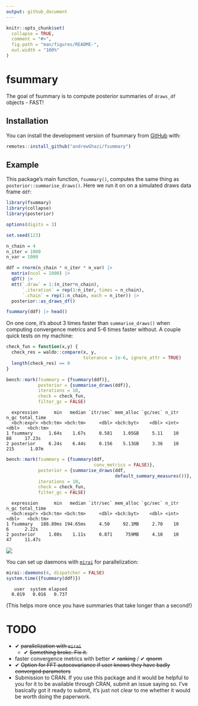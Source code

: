 ```yaml
---
output: github_document
---
```


<!-- README.md is generated from README.Rmd. Please edit that file -->

```r
knitr::opts_chunk$set(
  collapse = TRUE,
  comment = "#>",
  fig.path = "man/figures/README-",
  out.width = "100%"
)
```

# fsummary

<!-- badges: start -->
<!-- badges: end -->

The goal of fsummary is to compute posterior summaries of `draws_df` objects - FAST!

## Installation

You can install the development version of fsummary from [GitHub](https://github.com/) with:

``` r
remotes::install_github("andrewGhazi/fsummary")
```

## Example

This package's main function, `fsummary()`, computes the same thing as `posterior::summarise_draws()`. Here we run it on on a simulated draws data frame `ddf`:

```r
library(fsummary)
library(collapse)
library(posterior)

options(digits = 3)

set.seed(123)

n_chain = 4
n_iter = 1000
n_var = 1000

ddf = rnorm(n_chain * n_iter * n_var) |> 
  matrix(ncol = 1000) |> 
  qDT() |> 
  mtt(`.draw` = 1:(n_iter*n_chain),
      `.iteration` = rep(1:n_iter, times = n_chain),
      `.chain` = rep(1:n_chain, each = n_iter)) |> 
  posterior::as_draws_df()

fsummary(ddf) |> head()
```

On one core, it's about 3 times faster than `summarise_draws()` when computing convergence metrics and 5-6 times faster without. A couple quick tests on my machine:

```r

check_fun = function(x,y) {
  check_res = waldo::compare(x, y, 
                             tolerance = 1e-6, ignore_attr = TRUE)
  length(check_res) == 0
}

bench::mark(fsummary = {fsummary(ddf)},
            posterior = {summarise_draws(ddf)},
            iterations = 10,
            check = check_fun,
            filter_gc = FALSE)

```

```
  expression      min   median `itr/sec` mem_alloc `gc/sec` n_itr  n_gc total_time
  <bch:expr> <bch:tm> <bch:tm>     <dbl> <bch:byt>    <dbl> <int> <dbl>   <bch:tm>
1 fsummary      1.64s    1.67s     0.581    1.05GB     5.11    10    88     17.23s
2 posterior     6.24s    6.44s     0.156    5.13GB     3.36    10   215      1.07m
```

```r
bench::mark(fsummary = {fsummary(ddf,
                                 conv_metrics = FALSE)},
            posterior = {summarise_draws(ddf, 
                                         default_summary_measures())},
            iterations = 10,
            check = check_fun,
            filter_gc = FALSE)
```

```
  expression      min   median `itr/sec` mem_alloc `gc/sec` n_itr  n_gc total_time
  <bch:expr> <bch:tm> <bch:tm>     <dbl> <bch:byt>    <dbl> <int> <dbl>   <bch:tm>
1 fsummary   188.89ms 194.65ms     4.50     92.1MB     2.70    10     6      2.22s
2 posterior     1.08s    1.11s     0.871     759MB     4.10    10    47     11.47s
```

![](man/figures/comparison.png)

You can set up daemons with [`mirai`](https://shikokuchuo.net/mirai/index.html) for parallelization:

```r
mirai::daemons(4, dispatcher = FALSE)
system.time({fsummary(ddf)})
```
```
   user  system elapsed 
  0.019   0.016   0.737 
```

(This helps more once you have summaries that take longer than a second!)


# TODO

* ✔ ~~parallelization with `mirai`~~
  * ✔ ~~Something broke. Fix it.~~
* faster convergence metrics with better ✔ ~~ranking~~ / ✔ ~~qnorm~~
* ✔ ~~Option for FFT autocovariance if user knows they have badly converged parameters~~
* Submission to CRAN. If you use this package and it would be helpful to you for it to be available through CRAN, submit an issue saying so. I've basically got it ready to submit, it's just not clear to me whether it would be worth doing the paperwork.
